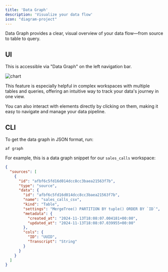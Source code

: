 ```yaml
---
title: 'Data Graph'
description: 'Visualize your data flow'
icon: "diagram-project"
---
```


Data Graph provides a clear, visual overview of your data flow—from source to table to query.

## UI

This is accessible via "Data Graph" on the left navigation bar.

![chart](/images/ui_datagraph.png)


This feature is especially helpful in complex workspaces with multiple tables and queries, offering an intuitive way to track your data's journey in one view.

You can also interact with elements directly by clicking on them, making it easy to navigate and manage your data pipeline.

## CLI

To get the data graph in JSON format, run:

```
af graph
```

For example, this is a data graph snippet for our `sales_calls` workspace:

```JSON
{
  "sources": [
    {
      "id": "afbf6c5fd16d014dcc8cc3baea21563f7b",
      "type": "source",
      "data": {
        "id": "afbf6c5fd16d014dcc8cc3baea21563f7b",
        "name": "sales_calls_csv",
        "kind": "Table",
        "settings": "MergeTree() PARTITION BY tuple() ORDER BY `ID`",
        "metadata": {
          "created_at": "2024-11-13T18:08:07.004181+00:00",
          "updated_at": "2024-11-13T18:08:07.039955+00:00"
        },
        "cols": {
          "ID": "UUID",
          "Transcript": "String"
        }
      }
    }
  ]
}
```